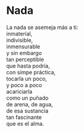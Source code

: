 # Nada {-}


La nada se asemeja más a ti:<br>
inmaterial,<br>
indivisible,<br>
inmensurable<br>
y sin embargo<br>
tan perceptible<br>
que hasta podría,<br>
con simpe práctica,<br>
tocarla un poco,<br>
y poco a poco<br>
acariciarla<br>
como un puñado<br>
de arena, de agua,<br>
de esa sustancia<br>
tan fascinante<br>
que es el alma.